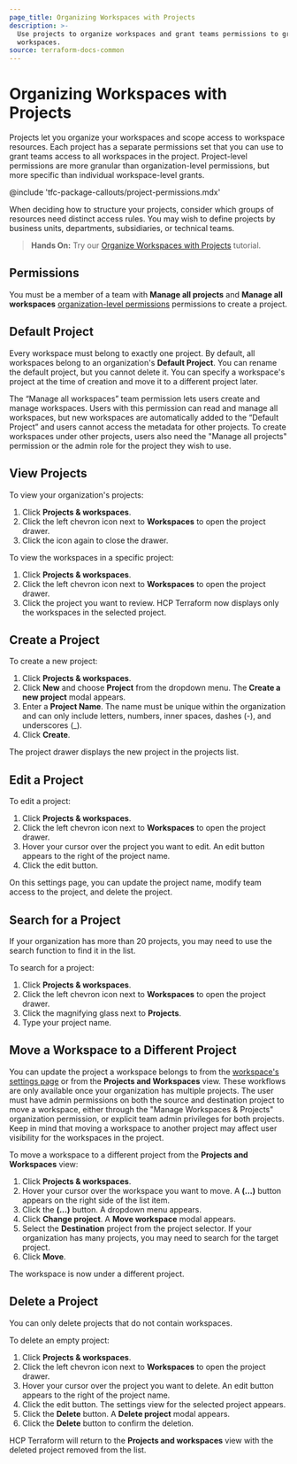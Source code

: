```yaml
---
page_title: Organizing Workspaces with Projects
description: >-
  Use projects to organize workspaces and grant teams permissions to groups of
  workspaces.
source: terraform-docs-common
---
```


# Organizing Workspaces with Projects

Projects let you organize your workspaces and scope access to workspace resources. Each project has a separate permissions set that you can use to grant teams access to all workspaces in the project. Project-level permissions are more granular than organization-level permissions, but more specific than individual workspace-level grants.

<!-- BEGIN: TFC:only name:pnp-callout -->

@include 'tfc-package-callouts/project-permissions.mdx'

<!-- END: TFC:only name:pnp-callout -->

When deciding how to structure your projects, consider which groups of resources need distinct access rules. You may wish to define projects by business units, departments, subsidiaries, or technical teams. 

> **Hands On:**  Try our [Organize Workspaces with Projects](/terraform/tutorials/cloud/projects) tutorial. 

## Permissions

You must be a member of a team with **Manage all projects** and **Manage all workspaces** [organization-level permissions](/terraform/enterprise/users-teams-organizations/permissions#organization-permissions) permissions to create a project.

## Default Project

Every workspace must belong to exactly one project. By default, all workspaces belong to an organization's **Default Project**. You can rename the default project, but you cannot delete it. You can specify a workspace's project at the time of creation and move it to a different project later. 

The “Manage all workspaces” team permission lets users create and manage workspaces. Users with this permission can read and manage all workspaces, but new workspaces are automatically added to the “Default Project” and users cannot access the metadata for other projects. To create workspaces under other projects, users also need the "Manage all projects" permission or the admin role for the project they wish to use.

## View Projects

To view your organization's projects:

1.  Click **Projects & workspaces**.
2.  Click the left chevron icon next to **Workspaces** to open the project drawer. 
3.  Click the icon again to close the drawer.

To view the workspaces in a specific project:

1.  Click **Projects & workspaces**.
2.  Click the left chevron icon next to **Workspaces** to open the project drawer.
3.  Click the project you want to review. HCP Terraform now displays only the workspaces in the selected project.

## Create a Project

To create a new project:

1.  Click **Projects & workspaces**.
2.  Click **New** and choose **Project** from the dropdown menu. The **Create a new project** modal appears.
3.  Enter a **Project Name**. The name must be unique within the organization and can only include letters, numbers, inner spaces, dashes (-), and underscores (\_).
4.  Click **Create**.

The project drawer displays the new project in the projects list. 

## Edit a Project

To edit a project:

1.  Click **Projects & workspaces**.
2.  Click the left chevron icon next to **Workspaces** to open the project drawer.
3.  Hover your cursor over the project you want to edit. An edit button appears to the right of the project name.
4.  Click the edit button.

On this settings page, you can update the project name, modify team access to the project, and delete the project. 

## Search for a Project

If your organization has more than 20 projects, you may need to use the search function to find it in the list.

To search for a project:

1.  Click **Projects & workspaces**.
2.  Click the left chevron icon next to **Workspaces** to open the project drawer.
3.  Click the magnifying glass next to **Projects**.
4.  Type your project name.

## Move a Workspace to a Different Project

You can update the project a workspace belongs to from the [workspace's settings page](/terraform/enterprise/workspaces/settings) or from the **Projects and Workspaces** view. These workflows are only available once your organization has multiple projects. The user must have admin permissions on both the source and destination project to move a workspace, either through the "Manage Workspaces & Projects" organization permission, or explicit team admin privileges for both projects. Keep in mind that moving a workspace to another project may affect user visibility for the workspaces in the project.

To move a workspace to a different project from the **Projects and Workspaces** view:

1.  Click **Projects & workspaces**.
2.  Hover your cursor over the workspace you want to move. A **(...)** button appears on the right side of the list item.
3.  Click the **(...)** button. A dropdown menu appears.
4.  Click **Change project**. A **Move workspace** modal appears.
5.  Select the **Destination** project from the project selector. If your organization has many projects, you may need to search for the target project.
6.  Click **Move**.

The workspace is now under a different project.

## Delete a Project

You can only delete projects that do not contain workspaces.

To delete an empty project:

1.  Click **Projects & workspaces**.
2.  Click the left chevron icon next to **Workspaces** to open the project drawer.
3.  Hover your cursor over the project you want to delete. An edit button appears to the right of the project name.
4.  Click the edit button. The settings view for the selected project appears.
5.  Click the **Delete** button. A **Delete project** modal appears.
6.  Click the **Delete** button to confirm the deletion.

HCP Terraform will return to the **Projects and workspaces** view with the deleted project removed from the list.
